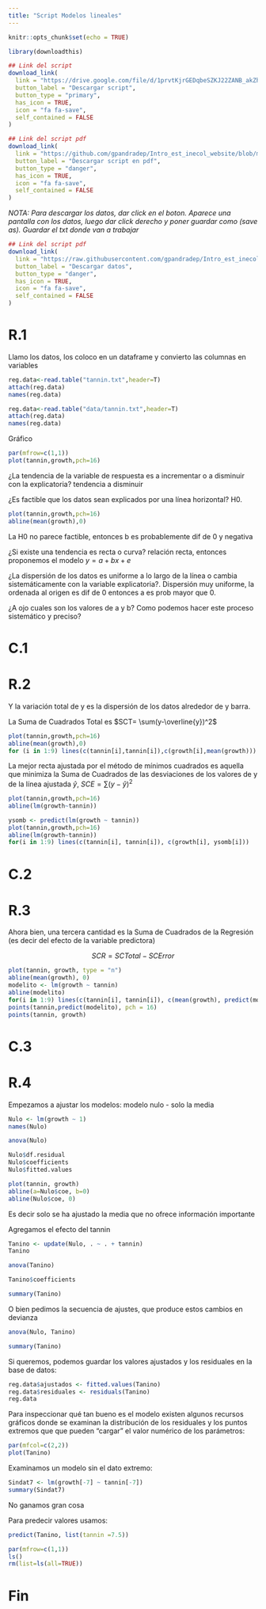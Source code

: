 ```yaml
---
title: "Script Modelos lineales"
---
```


```r
knitr::opts_chunk$set(echo = TRUE)
```


```r
library(downloadthis)

## Link del script
download_link(
  link = "https://drive.google.com/file/d/1prvtKjrGEDqbeSZKJ22ZANB_akZhv7t0/view",
  button_label = "Descargar script",
  button_type = "primary",
  has_icon = TRUE,
  icon = "fa fa-save",
  self_contained = FALSE
)

```

```r
## Link del script pdf
download_link(
  link = "https://github.com/gpandradep/Intro_est_inecol_website/blob/main/scripts/Regre.pdf",
  button_label = "Descargar script en pdf",
  button_type = "danger",
  has_icon = TRUE,
  icon = "fa fa-save",
  self_contained = FALSE
)
```


*NOTA: Para descargar los datos, dar click en el boton. Aparece una pantalla con los datos, luego dar click derecho y poner guardar como (save as). Guardar el txt donde van a trabajar*
```r
## Link del script pdf
download_link(
  link = "https://raw.githubusercontent.com/gpandradep/Intro_est_inecol_website/main/data/tannin.txt",
  button_label = "Descargar datos",
  button_type = "danger",
  has_icon = TRUE,
  icon = "fa fa-save",
  self_contained = FALSE
)
```


# R.1

Llamo los datos, los coloco en un dataframe y convierto las columnas en
variables

```r
reg.data<-read.table("tannin.txt",header=T)
attach(reg.data)
names(reg.data)
```

```r
reg.data<-read.table("data/tannin.txt",header=T)
attach(reg.data)
names(reg.data)
```

Gráfico

```r
par(mfrow=c(1,1))
plot(tannin,growth,pch=16)
```

¿La tendencia de la variable de respuesta es a incrementar o a disminuir con la explicatoria? tendencia a disminuir

¿Es factible que los datos sean explicados por una línea horizontal? H0.

```r
plot(tannin,growth,pch=16)
abline(mean(growth),0)
```

La H0 no parece factible, entonces b es probablemente dif de 0 y negativa

¿Si existe una tendencia es recta o curva? relación recta, entonces proponemos el modelo $y=a+bx+e$

¿La dispersión de los datos es uniforme a lo largo de la línea o cambia sistemáticamente con la variable explicatoria?. Dispersión muy uniforme, la ordenada al origen es dif de 0 entonces a es prob mayor que 0.

¿A ojo cuales son los valores de a y b? Como podemos hacer este proceso sistemático y preciso?

# C.1

# R.2 

Y la variación total de y es la dispersión de los datos alrededor de y barra.

La Suma de Cuadrados Total es $SCT= \sum(y-\overline{y})^2$

```r
plot(tannin,growth,pch=16)
abline(mean(growth),0)
for (i in 1:9) lines(c(tannin[i],tannin[i]),c(growth[i],mean(growth)))
```

La mejor recta ajustada por el método de mínimos cuadrados es aquella que minimiza la Suma de Cuadrados de las desviaciones de los valores de y de la línea ajustada $\hat{y}$, $SCE=\sum(y - \hat{y})^2$

```r
plot(tannin,growth,pch=16) 
abline(lm(growth~tannin))
```

```r
ysomb <- predict(lm(growth ~ tannin))
plot(tannin,growth,pch=16) 
abline(lm(growth~tannin))
for(i in 1:9) lines(c(tannin[i], tannin[i]), c(growth[i], ysomb[i]))
```

# C.2

# R.3 

Ahora bien, una tercera cantidad es la Suma de Cuadrados de la Regresión (es decir del efecto de la variable predictora)

$$SCR = SCTotal - SCError$$
```r
plot(tannin, growth, type = "n") 
abline(mean(growth), 0) 
modelito <- lm(growth ~ tannin) 
abline(modelito) 
for(i in 1:9) lines(c(tannin[i], tannin[i]), c(mean(growth), predict(modelito)[i])) 
points(tannin,predict(modelito), pch = 16) 
points(tannin, growth)
```

# C.3

# R.4 

Empezamos a ajustar los modelos: modelo nulo - solo la media

```r
Nulo <- lm(growth ~ 1) 
names(Nulo)
```

```r
anova(Nulo) 
```

```r
Nulo$df.residual 
Nulo$coefficients 
Nulo$fitted.values
```

```r
plot(tannin, growth) 
abline(a=Nulo$coe, b=0) 
abline(Nulo$coe, 0)
```

Es decir solo se ha ajustado la media que no ofrece información importante

Agregamos el efecto del tannin

```r
Tanino <- update(Nulo, . ~ . + tannin)
Tanino
```

```r
anova(Tanino)
```

```r
Tanino$coefficients
```

```r
summary(Tanino)
```

O bien pedimos la secuencia de ajustes, que produce estos cambios en devianza

```r
anova(Nulo, Tanino)
```


```r
summary(Tanino)
```

Si queremos, podemos guardar los valores ajustados y los residuales en la base de datos:

```r
reg.data$ajustados <- fitted.values(Tanino) 
reg.data$residuales <- residuals(Tanino)
reg.data
```

Para inspeccionar qué tan bueno es el modelo existen algunos recursos gráficos donde se examinan la distribución de los residuales y los puntos extremos que que pueden "cargar" el valor numérico de los parámetros:

```r
par(mfcol=c(2,2))
plot(Tanino)
```

Examinamos un modelo sin el dato extremo:

```r
Sindat7 <- lm(growth[-7] ~ tannin[-7]) 
summary(Sindat7)
```
No ganamos gran cosa

Para predecir valores usamos:

```r
predict(Tanino, list(tannin =7.5))
```


```r
par(mfrow=c(1,1)) 
ls() 
rm(list=ls(all=TRUE))
```

# Fin
